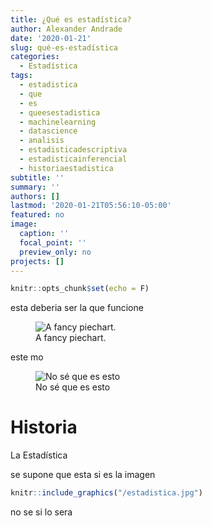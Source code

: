 ```yaml
---
title: ¿Qué es estadística?
author: Alexander Andrade
date: '2020-01-21'
slug: qué-es-estadística
categories:
  - Estadística
tags:
  - estadistica
  - que
  - es
  - queesestadistica
  - machinelearning
  - datascience
  - analisis
  - estadisticadescriptiva
  - estadisticainferencial
  - historiaestadistica
subtitle: ''
summary: ''
authors: []
lastmod: '2020-01-21T05:56:10-05:00'
featured: no
image:
  caption: ''
  focal_point: ''
  preview_only: no
projects: []
---
```


```r
knitr::opts_chunk$set(echo = F)
```

esta deberia ser la que funcione

![A fancy piechart.](/post/estadistica/estadistica.jpg)

este mo 


![No sé que es esto](estadistica.jpg) 

# Historia 

La Estadística 


se supone que esta si es la imagen 

```r
knitr::include_graphics("/estadistica.jpg")
```

no se si lo sera